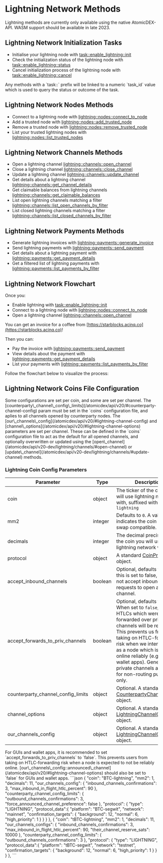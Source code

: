 

# Lightning Network Methods

<Note>
  Lightning methods are currently only available using the native AtomicDEX-API. WASM support should be available in late 2023.
</Note>

## Lightning Network Initialization Tasks

*   Initialise your lightning node with [task::enable\_lightning::init](/atomicdex/api/v20-dev/lightning/activation/#initialize-lightning)
*   Check the initialization status of the lightning node with [task::enable\_lightning::status](/atomicdex/api/v20-dev/lightning/activation/#initialization-status)
*   Cancel initialization process of the lightning node with [task::enable\_lightning::cancel](/atomicdex/api/v20-dev/lightning/activation/#cancel-initialization)

<Note>
  Any methods with a `task::` prefix will be linked to a numeric `task_id` value which is used to query the status or outcome of the task.
</Note>

## Lightning Network Nodes Methods

*   Connect to a lightning node with [lightning::nodes::connect\_to\_node](/atomicdex/api/v20-dev/lightning/nodes/#connect-to-node)
*   Add a trusted node with [lightning::nodes::add\_trusted\_node](/atomicdex/api/v20-dev/lightning/nodes/#add-trusted-node)
*   Remove a trusted node with [lightning::nodes::remove\_trusted\_node](/atomicdex/api/v20-dev/lightning/nodes/#remove-trusted-node)
*   List your trusted lightning nodes with [lightning::nodes::list\_trusted\_nodes](/atomicdex/api/v20-dev/lightning/nodes/#list-trusted-nodes)

## Lightning Network Channels Methods

*   Open a lightning channel [lightning::channels::open\_channel](/atomicdex/api/v20-dev/lightning/channels/#open-channel)
*   Close a lightning channel [lightning::channels::close\_channel](/atomicdex/api/v20-dev/lightning/channels/#close-channel)
*   Update a lightning channel [lightning::channels::update\_channel](/atomicdex/api/v20-dev/lightning/channels/#update-channel)
*   Get details about a lightning channel [lightning::channels::get\_channel\_details](/atomicdex/api/v20-dev/lightning/channels/#get-channel-details)
*   Get claimable balances from lightning channels [lightning::channels::get\_claimable\_balances](/atomicdex/api/v20-dev/lightning/channels/#get-claimable-balances)
*   List open lightning channels matching a filter [lightning::channels::list\_open\_channels\_by\_filter](/atomicdex/api/v20-dev/lightning/channels/#list-open-channels-by-filter)
*   List closed lightning channels matching a filter [lightning::channels::list\_closed\_channels\_by\_filter](/atomicdex/api/v20-dev/lightning/channels/#list-closed-channels-by-filter)

## Lightning Network Payments Methods

*   Generate lightning invoices with [lightning::payments::generate\_invoice](/atomicdex/api/v20-dev/lightning/payments/#generate-invoice)
*   Send lightning payments with [lightning::payments::send\_payment](/atomicdex/api/v20-dev/lightning/payments/#send-payment)
*   Get details about a lightning payment with [lightning::payments::get\_payment\_details](/atomicdex/api/v20-dev/lightning/payments/#get-payment-details)
*   Get a filtered list of lightning payments with [lightning::payments::list\_payments\_by\_filter](/atomicdex/api/v20-dev/lightning/payments/#list-payments-by-filter)

## Lightning Network Flowchart

Once you:

*   Enable lightning with [task::enable\_lightning::init](/atomicdex/api/v20-dev/lightning/activation/#initialize-lightning)
*   Connect to a lightning node with [lightning::nodes::connect\_to\_node](/atomicdex/api/v20-dev/lightning/nodes/#connect-to-node)
*   Open a lightning channel [lightning::channels::open\_channel](/atomicdex/api/v20-dev/lightning/channels/#open-channel)

You can get an invoice for a coffee from [https://starblocks.acinq.co](https://starblocks.acinq.co)!

Then you can:

*   Pay the invoice with [lightning::payments::send\_payment](/atomicdex/api/v20-dev/lightning/payments/#send-payment)
*   View details about the payment with [lightning::payments::get\_payment\_details](/atomicdex/api/v20-dev/lightning/payments/#get-payment-details)
*   List your payments with [lightning::payments::list\_payments\_by\_filter](/atomicdex/api/v20-dev/lightning/payments/#list-payments-by-filter)

Follow the flowchart below to visualize the process:

<OptimizedImage src={lightningflowchart} classNaming="w-full" alt="Lighning Network Flowchart" />

## Lightning Network Coins File Configuration

<Note>
  Some configurations are set per coin, and some are set per channel. The [counterparty\_channel\_config\_limits](/atomicdex/api/v20/#counterparty-channel-config) param must be set in the `coins` configuration file, and aplies to all channels opened by counterparty nodes. The [our\_channels\_config](/atomicdex/api/v20/#lightning-channel-config) and [channel\_options](/atomicdex/api/v20/#lightning-channel-options) parameters are set per channel. These can be defined in the `coins` configuration file to act as the default for all opened channels, and optionally overwritten or updated using the [open\_channel](/atomicdex/api/v20-dev/lightning/channels/#open-channel) or [update\_channel](/atomicdex/api/v20-dev/lightning/channels/#update-channel) methods.
</Note>

### Lightning Coin Config Parameters

| Parameter                             | Type    | Description                                                                                                                                                                                                                                                                                                                                    |
| ------------------------------------- | ------- | ---------------------------------------------------------------------------------------------------------------------------------------------------------------------------------------------------------------------------------------------------------------------------------------------------------------------------------------------- |
| coin                                  | object  | The ticker of the coin you will use lightning network with, suffixed with `-lightning`                                                                                                                                                                                                                                                         |
| mm2                                   | integer | Defaults to `0`. A value of `1`, indicates the coin is atomic swap compatible.                                                                                                                                                                                                                                                                 |
| decimals                              | integer | The decimal precision of the coin you will use the lightning network with.                                                                                                                                                                                                                                                                     |
| protocol                              | object  | A standard [CoinProtocol](/atomicdex/api/v20/#coin-protocol) object.                                                                                                                                                                                                                                                                           |
| accept\_inbound\_channels             | boolean | Optional, defaults to `true`. If this is set to false, we do not accept inbound requests to open a new channel.                                                                                                                                                                                                                                |
| accept\_forwards\_to\_priv\_channels  | boolean | Optional, defaults to `false`. When set to `false`, any HTLCs which were to be forwarded over private channels will be rejected. This prevents us from taking on HTLC-forwarding risk when we intend to run as a node which is not online reliably (e.g. GUI wallet apps). Generally, private channels are used for non-routing purposes only. |
| counterparty\_channel\_config\_limits | object  | Optional. A standard [CounterpartyChannelConfig](/atomicdex/api/v20/#counterparty-channel-config) object.                                                                                                                                                                                                                                      |
| channel\_options                      | object  | Optional. A standard [LightningChannelOptions](/atomicdex/api/v20/#lightning-channel-options) object.                                                                                                                                                                                                                                          |
| our\_channels\_config                 | object  | Optional. A standard [LightningChannelConfig](/atomicdex/api/v20/#lightning-channel-config) object.                                                                                                                                                                                                                                            |

<Note>
  For GUIs and wallet apps, it is recommended to set `accept_forwards_to_priv_channels` to `false`. This prevents users from taking on HTLC-forwarding risk when a node is expected to not be reliably online. [our\_channels\_config::announced\_channel](/atomicdex/api/v20/#lightning-channel-options) should also be set to `false` for GUIs and wallet apps.
</Note>

<CollapsibleSection expandedText="Hide Example Config" collapsedText="Show Example Config">
  ```json
    {
      "coin": "BTC-lightning",
      "mm2": 1,
      "decimals": 11,
      "our_channels_config": {
          "inbound_channels_confirmations": 3,
          "max_inbound_in_flight_htlc_percent": 90
      },
      "counterparty_channel_config_limits": {
          "outbound_channels_confirmations": 3,
          "force_announced_channel_preference": false
      },
      "protocol": {
          "type": "LIGHTNING",
          "protocol_data":{
              "platform": "BTC-segwit",
              "network": "mainnet",
              "confirmation_targets": {
                  "background": 12,
                  "normal": 6,
                  "high_priority": 1
              }
          }
      }
    },
    {
      "coin": "tBTC-lightning",
      "mm2": 1,
      "decimals": 11,
      "our_channels_configs": {
          "inbound_channels_confirmations": 3,
          "max_inbound_in_flight_htlc_percent": 90,
          "their_channel_reserve_sats": 10000
      },
      "counterparty_channel_config_limits": { 
          "outbound_channels_confirmations": 3
      },
      "protocol": {
          "type": "LIGHTNING",
          "protocol_data":{
              "platform": "tBTC-segwit",
              "network": "testnet",
              "confirmation_targets": {
                  "background": 12,
                  "normal": 6,
                  "high_priority": 1
              }
          }
      }
    },
  ```
</CollapsibleSection>
